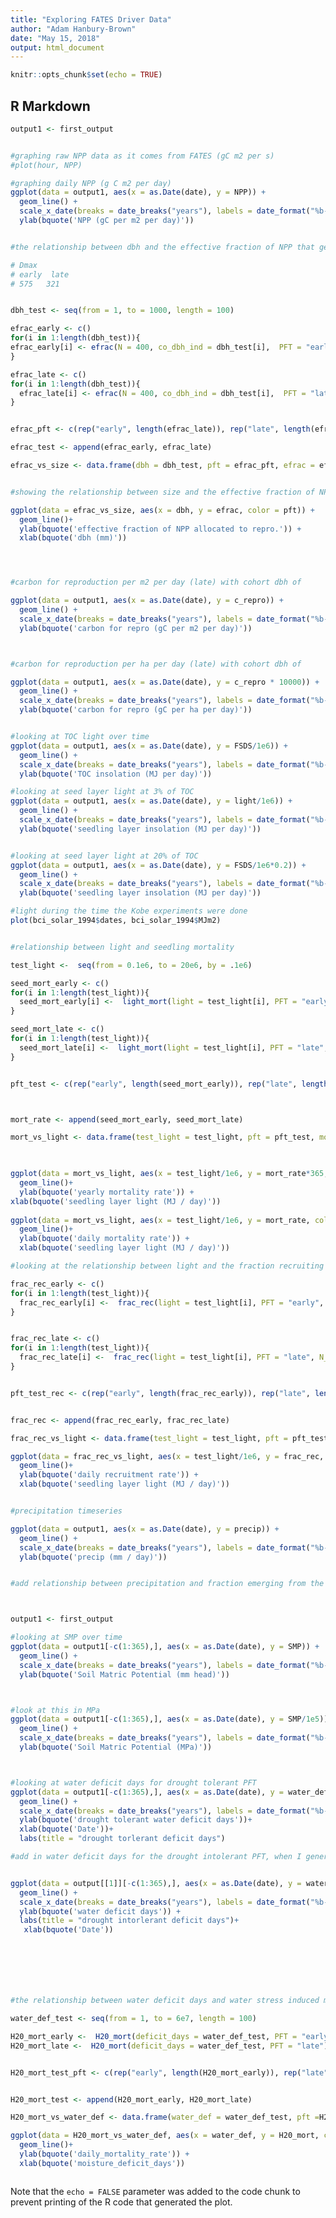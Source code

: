 ```yaml
---
title: "Exploring FATES Driver Data"
author: "Adam Hanbury-Brown"
date: "May 15, 2018"
output: html_document
---
```


```r
knitr::opts_chunk$set(echo = TRUE)
```

## R Markdown


```r

output1 <- first_output


#graphing raw NPP data as it comes from FATES (gC m2 per s)
#plot(hour, NPP)

#graphing daily NPP (g C m2 per day)
ggplot(data = output1, aes(x = as.Date(date), y = NPP)) +
  geom_line() +
  scale_x_date(breaks = date_breaks("years"), labels = date_format("%b-%y")) +
  ylab(bquote('NPP (gC per m2 per day)')) 


#the relationship between dbh and the effective fraction of NPP that gets allocated to reproduction within a cohort

# Dmax
# early  late 
# 575   321 


dbh_test <- seq(from = 1, to = 1000, length = 100)

efrac_early <- c()
for(i in 1:length(dbh_test)){
efrac_early[i] <- efrac(N = 400, co_dbh_ind = dbh_test[i],  PFT = "early")
}

efrac_late <- c()
for(i in 1:length(dbh_test)){
  efrac_late[i] <- efrac(N = 400, co_dbh_ind = dbh_test[i],  PFT = "late")
}


efrac_pft <- c(rep("early", length(efrac_late)), rep("late", length(efrac_late)))

efrac_test <- append(efrac_early, efrac_late)

efrac_vs_size <- data.frame(dbh = dbh_test, pft = efrac_pft, efrac = efrac_test)


#showing the relationship between size and the effective fraction of NPP allocated to reproduction

ggplot(data = efrac_vs_size, aes(x = dbh, y = efrac, color = pft)) +
  geom_line()+
  ylab(bquote('effective fraction of NPP allocated to repro.')) +
  xlab(bquote('dbh (mm)')) 




#carbon for reproduction per m2 per day (late) with cohort dbh of 

ggplot(data = output1, aes(x = as.Date(date), y = c_repro)) +
  geom_line() +
  scale_x_date(breaks = date_breaks("years"), labels = date_format("%b-%y")) +
  ylab(bquote('carbon for repro (gC per m2 per day)')) 



#carbon for reproduction per ha per day (late) with cohort dbh of 

ggplot(data = output1, aes(x = as.Date(date), y = c_repro * 10000)) +
  geom_line() +
  scale_x_date(breaks = date_breaks("years"), labels = date_format("%b-%y")) +
  ylab(bquote('carbon for repro (gC per ha per day)')) 



```



```r


#looking at TOC light over time
ggplot(data = output1, aes(x = as.Date(date), y = FSDS/1e6)) +
  geom_line() +
  scale_x_date(breaks = date_breaks("years"), labels = date_format("%b-%y")) +
  ylab(bquote('TOC insolation (MJ per day)')) 

#looking at seed layer light at 3% of TOC
ggplot(data = output1, aes(x = as.Date(date), y = light/1e6)) +
  geom_line() +
  scale_x_date(breaks = date_breaks("years"), labels = date_format("%b-%y")) +
  ylab(bquote('seedling layer insolation (MJ per day)')) 


#looking at seed layer light at 20% of TOC
ggplot(data = output1, aes(x = as.Date(date), y = FSDS/1e6*0.2)) +
  geom_line() +
  scale_x_date(breaks = date_breaks("years"), labels = date_format("%b-%y")) +
  ylab(bquote('seedling layer insolation (MJ per day)')) 

#light during the time the Kobe experiments were done
plot(bci_solar_1994$dates, bci_solar_1994$MJm2)


#relationship between light and seedling mortality

test_light <-  seq(from = 0.1e6, to = 20e6, by = .1e6)

seed_mort_early <- c()
for(i in 1:length(test_light)){
  seed_mort_early[i] <-  light_mort(light = test_light[i], PFT = "early", N_smp = 20)
}

seed_mort_late <- c()
for(i in 1:length(test_light)){
  seed_mort_late[i] <-  light_mort(light = test_light[i], PFT = "late", N_smp = 20)
}


pft_test <- c(rep("early", length(seed_mort_early)), rep("late", length(seed_mort_early)))



mort_rate <- append(seed_mort_early, seed_mort_late)

mort_vs_light <- data.frame(test_light = test_light, pft = pft_test, mort_rate = mort_rate)


  
ggplot(data = mort_vs_light, aes(x = test_light/1e6, y = mort_rate*365, color = pft)) +
  geom_line()+
  ylab(bquote('yearly mortality rate')) +
xlab(bquote('seedling layer light (MJ / day)')) 
  
ggplot(data = mort_vs_light, aes(x = test_light/1e6, y = mort_rate, color = pft)) +
  geom_line()+
  ylab(bquote('daily mortality rate')) +
  xlab(bquote('seedling layer light (MJ / day)')) 


```


```r

#looking at the relationship between light and the fraction recruiting out

frac_rec_early <- c()
for(i in 1:length(test_light)){
  frac_rec_early[i] <-  frac_rec(light = test_light[i], PFT = "early", N_smp = 50)
}


frac_rec_late <- c()
for(i in 1:length(test_light)){
  frac_rec_late[i] <-  frac_rec(light = test_light[i], PFT = "late", N_smp = 50)
}


pft_test_rec <- c(rep("early", length(frac_rec_early)), rep("late", length(frac_rec_early)))


frac_rec <- append(frac_rec_early, frac_rec_late)

frac_rec_vs_light <- data.frame(test_light = test_light, pft = pft_test_rec, frac_rec = frac_rec)

ggplot(data = frac_rec_vs_light, aes(x = test_light/1e6, y = frac_rec, color = pft)) +
  geom_line()+
  ylab(bquote('daily recruitment rate')) +
  xlab(bquote('seedling layer light (MJ / day)')) 



```



```r

#precipitation timeseries 

ggplot(data = output1, aes(x = as.Date(date), y = precip)) +
  geom_line() +
  scale_x_date(breaks = date_breaks("years"), labels = date_format("%b-%y")) +
  ylab(bquote('precip (mm / day)')) 


#add relationship between precipitation and fraction emerging from the seed bank




```





```r
output1 <- first_output

#looking at SMP over time
ggplot(data = output1[-c(1:365),], aes(x = as.Date(date), y = SMP)) +
  geom_line() +
  scale_x_date(breaks = date_breaks("years"), labels = date_format("%b-%y")) +
  ylab(bquote('Soil Matric Potential (mm head)')) 



#look at this in MPa
ggplot(data = output1[-c(1:365),], aes(x = as.Date(date), y = SMP/1e5)) +
  geom_line() +
  scale_x_date(breaks = date_breaks("years"), labels = date_format("%b-%y")) +
  ylab(bquote('Soil Matric Potential (MPa)')) 



#looking at water deficit days for drought tolerant PFT
ggplot(data = output1[-c(1:365),], aes(x = as.Date(date), y = water_def)) +
  geom_line() +
  scale_x_date(breaks = date_breaks("years"), labels = date_format("%b-%y")) +
  ylab(bquote('drought tolerant water deficit days'))+
  xlab(bquote('Date'))+
  labs(title = "drought torlerant deficit days")

#add in water deficit days for the drought intolerant PFT, when I generate this data.


ggplot(data = output[[1]][-c(1:365),], aes(x = as.Date(date), y = water_def)) +
  geom_line() +
  scale_x_date(breaks = date_breaks("years"), labels = date_format("%b-%y")) +
  ylab(bquote('water deficit days')) +
  labs(title = "drought intorlerant deficit days")+
   xlab(bquote('Date'))








```




```r
#the relationship between water deficit days and water stress induced mortality

water_def_test <- seq(from = 1, to = 6e7, length = 100)

H20_mort_early <-  H20_mort(deficit_days = water_def_test, PFT = "early")
H20_mort_late <-  H20_mort(deficit_days = water_def_test, PFT = "late")


H20_mort_test_pft <- c(rep("early", length(H20_mort_early)), rep("late", length(H20_mort_early)))


H20_mort_test <- append(H20_mort_early, H20_mort_late)

H20_mort_vs_water_def <- data.frame(water_def = water_def_test, pft =H20_mort_test_pft, H20_mort = H20_mort_test )

ggplot(data = H20_mort_vs_water_def, aes(x = water_def, y = H20_mort, color = pft)) +
  geom_line()+
  ylab(bquote('daily_mortality_rate')) +
  xlab(bquote('moisture_deficit_days')) 

```


```r

```















Note that the `echo = FALSE` parameter was added to the code chunk to prevent printing of the R code that generated the plot.

